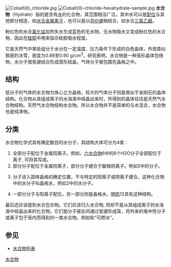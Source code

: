 {{chemref|time=2013-12-13T03:49:40+00:00}}
{{distinguish|水配合物}}
[[Image:Cobalt(II)_chloride.jpg|thumb]]
[[Image:Cobalt(II)-chloride-hexahydrate-sample.jpg|thumb]]
'''水合物'''（Hydrate）指的是含有[[水分子|水]]的化合物，其范围相当广泛。其中水可以是[[配位|配位]]与其他部分相连，如[[水合金属离子|水合金属离子]]，也可以是以[[共价键|共价键]]相结合，如水合[[三氯乙醛|三氯乙醛]]。

粉红色的水合[[氯化钴|氯化钴]]加热失水生成蓝色的无水物，无水物吸水又变成粉红色的水合物，因此在[[硅胶|硅胶]]中用来指示硅胶吸水程度。

它是天然气中某些组分于水分在一定温度、压力条件下形成的白色晶体，外观类似致密的冰雪，密度为0.88至0.90 g/cm<sup>3</sup>。研究表明，水合物是一种笼形晶体包络物，水分子借氢键结合形成笼形结晶，气体分子被包围在晶格之中。

== 结构 ==
低分子的气体的水合物为体心立方晶格，较大的气体分子则是类似于金刚石的晶体结构。化合物从其组成离子的水溶液中结晶出来时，所得到的晶体往往是天然气水合物结构。天然气水合物结构水合物。所以水合物并不是简单的与水混合，水合物也是纯净物。

== 分类 ==
水合物化学式具有确定数目的水分子，其结构大体可分为4类：

#全部{{H2O}}分子配位于金属阳离子。例如，[[六水合物|六水合物]]{{chem|Co(ClO|4|)|2|·}}6{{H2O}}中的6个H2O分子全部配位于{{chem|Co|2+}}离子, 可将其写成{{chem|[Co(H|2|O)|6|](ClO|4|)|2}}。
#部分{{H2O}}分子配位于金属阳离子，部分{{H2O}}分子键合于酸根阴离子。例如{{chem|CuSO|4|·}}5{{H2O}}中的{{H2O}}分子。
#{{H2O}}分子进入固体晶格的确定位置，不与特定的阳离子或阴离子键合。这种化合物中的水分子叫晶格水，例如{{chem|BaCl|2|·}}2{{H2O}}中的水分子。
#一部分{{H2O}}分子与阳离子配位，另一部分则是晶格水。[[明矾|明矾]]{{chem|KAl(SO|4|)|2|·}}12{{H2O}}{{citation needed|似乎}}具有这种结构。

最后还应该提到水合包合物。它们应该归入水合物, 但却不是从其组成离子的水溶液中结晶出来的化合物。它们是{{H2O}}分子彼此间通过氢键形成笼，将外来的电中性分子或离子包于笼内而得到的一类水合物。例如{{chem|Cl|2|(H|2|O)|7.25}}和“可燃冰”。

==参见==
* [[水合物列表|水合物列表]]
[[Category:水合物|]]